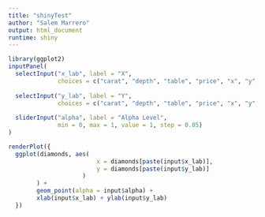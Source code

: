 ```yaml
---
title: "shinyTest"
author: "Salem Marrero"
output: html_document
runtime: shiny
---
```



```r
library(ggplot2)
inputPanel(
  selectInput("x_lab", label = "X",
              choices = c("carat", "depth", "table", "price", "x", "y", "z"), selected = "carat"),
  
  selectInput("y_lab", label = "Y",
              choices = c("carat", "depth", "table", "price", "x", "y", "z"), selected = "price"),
  
  sliderInput("alpha", label = "Alpha Level",
              min = 0, max = 1, value = 1, step = 0.05)
)

renderPlot({
  ggplot(diamonds, aes(
                         x = diamonds[paste(input$x_lab)], 
                         y = diamonds[paste(input$y_lab)] 
                     ) 
        ) + 
        geom_point(alpha = input$alpha) +
        xlab(input$x_lab) + ylab(input$y_lab)
  })
```
